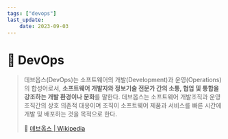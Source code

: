 ```yaml
---
tags: ["devops"]
last_update:
    date: 2023-09-03
---
```


# 🔄 DevOps

> 데브옵스(DevOps)는 소프트웨어의 개발(Development)과 운영(Operations)의 합성어로서, **소프트웨어 개발자와 정보기술 전문가 간의 소통, 협업 및 통합을 강조하는 개발 환경이나 문화**를 말한다. 데브옵스는 소프트웨어 개발조직과 운영조직간의 상호 의존적 대응이며 조직이 소프트웨어 제품과 서비스를 빠른 시간에 개발 및 배포하는 것을 목적으로 한다.
>
> 🔗 [데브옵스 | Wikipedia](https://ko.wikipedia.org/wiki/%EB%8D%B0%EB%B8%8C%EC%98%B5%EC%8A%A4)

